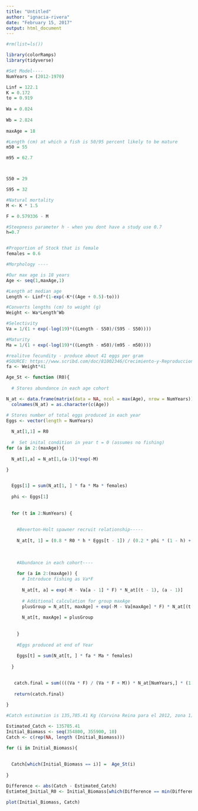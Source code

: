 ```yaml
---
title: "Untitled"
author: "ignacia-rivera"
date: "February 15, 2017"
output: html_document
---
```



```r
#rm(list=ls())

library(colorRamps)
library(tidyverse)

#Set Model----
NumYears = (2012-1970)

```


```r
Linf = 122.1
K = 0.172
to = 0.919
  
Wa = 0.024
  
Wb = 2.824
  
maxAge = 18

#Length (cm) at which a fish is 50/95 percent likely to be mature
m50 = 55

m95 = 62.7



S50 = 29

S95 = 32

#Natural mortality
M <- K * 1.5

F = 0.579336 - M

#Steepness parameter h - when you dont have a study use 0.7
h=0.7


#Proportion of Stock that is female
females = 0.6
```



```r
#Morphology ----

#Our max age is 18 years
Age <- seq(1,maxAge,1)

#Length at median age 
Length <- Linf*(1-exp(-K*((Age + 0.5)-to)))

#Converts lengths (cm) to weight (g)
Weight <- Wa*Length^Wb

#Selectivity
Va = 1/(1 + exp(-log(19)*((Length - S50)/(S95 - S50))))

#Maturity
Ma = 1/(1 + exp(-log(19)*((Length - m50)/(m95 - m50))))

#realitve fecundity - produce about 41 eggs per gram 
#SOURCE: https://www.scribd.com/doc/81002346/Crecimiento-y-Reproduccion-de-corvina
fa <- Weight*41


```


```r
  

  
Age_St <- function (R0){
  
  # Stores abundance in each age cohort

N_at <- data.frame(matrix(data = NA, ncol = max(Age), nrow = NumYears))  
  colnames(N_at) = as.character(c(Age))

# Stores number of total eggs produced in each year   
Eggs <- vector(length = NumYears)
  
  N_at[1,1] = R0
  
  #  Set inital condition in year t = 0 (assumes no fishing)
for (a in 2:(maxAge)){
 
  N_at[1,a] = N_at[1,(a-1)]*exp(-M)
  
}


  Eggs[1] = sum(N_at[1, ] * fa * Ma * females)
  
  phi <- Eggs[1]
  
  
  for (t in 2:NumYears) {
    
    
    #Beverton-Holt spawner recruit relationship-----
    
    N_at[t, 1] = (0.8 * R0 * h * Eggs[t - 1]) / (0.2 * phi * (1 - h) + (h - 0.2) * Eggs[t - 1])
                                                                             
    
    
    #Abundance in each cohort----
    
    for (a in 2:(maxAge)) {
      # Introduce fishing as Va*F
      
      N_at[t, a] = exp(-M - Va[a - 1] * F) * N_at[(t - 1), (a - 1)]
      
      # Additional calculation for group maxAge
      plusGroup = N_at[t, maxAge] + exp(-M - Va[maxAge] * F) * N_at[(t - 1), (maxAge)]
      
      N_at[t, maxAge] = plusGroup
      
      
    }
    
    #Eggs produced at end of Year
    
    Eggs[t] = sum(N_at[t, ] * fa * Ma * females)
    
  }

  
   catch.final = sum((((Va * F) / (Va * F + M)) * N_at[NumYears,] * (1 - exp(-M - Va * F))) * (Weight / 1000))
   
   return(catch.final)
   
}

```

```r

#Catch estimation is 135,785.41 Kg (Corvina Reina para el 2012, zona 1).

Estimated_Catch <- 135785.41
Initial_Biomass <- seq(354800, 355900, 10)
Catch <- c(rep(NA, length (Initial_Biomass)))

for (i in Initial_Biomass){
 
  
  Catch[which(Initial_Biomass == i)] =  Age_St(i)
  
}

Difference <- abs(Catch - Estimated_Catch)
Estimted_Initial_R0 <- Initial_Biomass[which(Difference == min(Difference))]

plot(Initial_Biomass, Catch)

```

